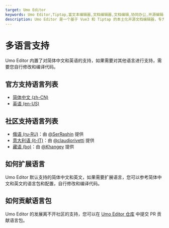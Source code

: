 ```yaml
---
target: Umo Editor
keywords: Umo Editor,Tiptap,富文本编辑器,文档编辑器,文档编辑,协同办公,开源编辑器,国产编辑器
description: Umo Editor 是一个基于 Vue3 和 Tiptap 的本土化开源文档编辑器，专为国人用户设计。它提供了强大的文档编辑能力和 AI 创作功能，支持分页模式、Markdown 语法、富文本编辑、多种格式的节点插入、页面样式设置、文档导出与打印等功能。此外，Umo Editor 还支持自定义扩展、多语言设置和暗色主题。
---
```


# 多语言支持

Umo Editor 内置了对简体中文和英语的支持，如果需要对其他语言进行支持，需要您自行修改和编译代码。

## 官方支持语言列表

* [简体中文 (zh-CN)](https://github.com/umodoc/editor/blob/main/src/locales/zh-CN.json)
* [英语 (en-US)](https://github.com/umodoc/editor/blob/main/src/locales/en-US.json)

## 社区支持语言列表

* [俄语 (ru-RU)](https://github.com/umodoc/editor/blob/main/src/locales/ru-RU.json)：由 [@SerRashin](https://github.com/SerRashin) 提供
* [意大利语 (it-IT)](https://github.com/umodoc/editor/blob/main/src/locales/it-IT.json)：由 [@claudiorivetti](https://github.com/claudiorivetti) 提供
* [藏语 (bo)](https://github.com/umodoc/editor/blob/main/src/locales/bo.json)：由 [@Khangey](https://github.com/Khangey) 提供

## 如何扩展语言

Umo Editor 默认支持的简体中文和英文，如果需要扩展语言，您可以参考简体中文和英文的语言包和配置，自行修改和编译代码。

## 如何贡献语言包

Umo Editor 的发展离不开社区的支持，您可以在 [Umo Editor 仓库](https://github.com/umodoc/editor) 中提交 PR 贡献语言包。

